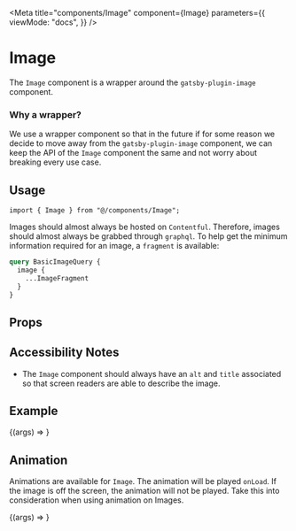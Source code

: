 
<Meta
  title="components/Image"
  component={Image}
  parameters={{
    viewMode: "docs",
  }}
/>

# Image

The `Image` component is a wrapper around the `gatsby-plugin-image` component.

### Why a wrapper?

We use a wrapper component so that in the future if for some reason we decide to move away from the `gatsby-plugin-image` component, we can keep the API of the `Image` component the same and not worry about breaking every use case.

## Usage

```tsx
import { Image } from "@/components/Image";
```

Images should almost always be hosted on `Contentful`. Therefore, images should almost always be grabbed through `graphql`. To help get the minimum information required for an image, a `fragment` is available:

```graphql
query BasicImageQuery {
  image {
    ...ImageFragment
  }
}
```

## Props

<ArgsTable component={Image} />

## Accessibility Notes

- The `Image` component should always have an `alt` and `title` associated so that screen readers are able to describe the image.

## Example

<Canvas>
  <Story name="Default" args={{ ...mockImage }}>
    {(args) => <Image {...args} />}
  </Story>
</Canvas>

## Animation

Animations are available for `Image`. The animation will be played `onLoad`. If the image is off the screen, the animation will not be played. Take this into consideration when using animation on Images.

<Canvas>
  <Story name="Animation" args={{ ...mockImage, animation: "slide-from-left" }}>
    {(args) => <Image {...args} />}
  </Story>
</Canvas>
